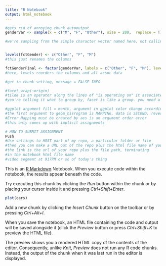 ```yaml
---
title: "R Notebook"
output: html_notebook
---
```



```r
#gets rid of annoying chunk autooutput
genderVar <- sample(x = c("M", "F", "Other"), size = 200,  replace = T)

#we're sampling from the simple character vector named here, not calling anything


levels(fctGender) <- c("Other", "F", "M")
#this just renames the columns

fctGenderFinal <- factor(genderVar, labels = c("Other", "F", "M"), levels = c("Other", "Female", "Male"))
#here, levels reorders the columns and all assoc data

#get in chunk setting, message = FALSE INFO

#facet_wrap(~origin)
#tilde is an operator along the lines of "is operating on" it associates variables with a function here
#you're telling it what to group by, facet is like a group. you need a categorical example to have this be useful.

#ggplot argument fill = month, argument in ggplot color change according to a unique param ("month")
#the first argument to geom_hisrogram is MAPPING, data is SECOND. reverse for ggplot itself.
#Error Mapping must be created by aes is an argument order error
#this only comes up with implicit assignments

# HOW TO SUBMIT ASSIGNMENT
Push
#Use settings to HOST part of my repo, a particular folder or file
#then you can make a URL out of the repo plus the html file name of your notebok
#the link is the url of your repo plus the file path, terminating
#in the notebook html file name
#video segment at 917PM or so of today's thing

```



This is an [R Markdown](http://rmarkdown.rstudio.com) Notebook. When you execute code within the notebook, the results appear beneath the code. 

Try executing this chunk by clicking the *Run* button within the chunk or by placing your cursor inside it and pressing *Ctrl+Shift+Enter*. 

```r
plot(cars)
```

Add a new chunk by clicking the *Insert Chunk* button on the toolbar or by pressing *Ctrl+Alt+I*.

When you save the notebook, an HTML file containing the code and output will be saved alongside it (click the *Preview* button or press *Ctrl+Shift+K* to preview the HTML file).

The preview shows you a rendered HTML copy of the contents of the editor. Consequently, unlike *Knit*, *Preview* does not run any R code chunks. Instead, the output of the chunk when it was last run in the editor is displayed.
